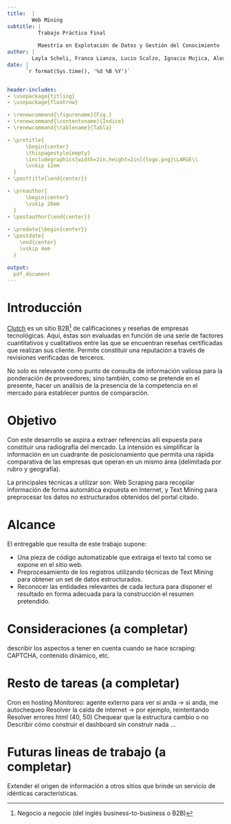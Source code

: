 ```yaml
---
title:  | 
        Web Mining
subtitle: |
          Trabajo Práctico Final
      
          Maestría en Explotación de Datos y Gestión del Conocimiento
author: |
        Layla Scheli, Franco Lianza, Lucio Scalzo, Ignacio Mujica, Alexis Walker
date: |
      `r format(Sys.time(), '%d %B %Y')`


header-includes:
- \usepackage{titling}
- \usepackage{floatrow}

- \renewcommand{\figurename}{Fig.}
- \renewcommand{\contentsname}{Índice}
- \renewcommand{\tablename}{Tabla}

- \pretitle{
      \begin{center}
      \thispagestyle{empty}
      \includegraphics[width=2in,height=2in]{logo.png}\LARGE\\
      \vskip 12em
  }
- \posttitle{\end{center}}

- \preauthor{
      \begin{center}
      \vskip 26em
  }
- \postauthor{\end{center}}
  
- \predate{\begin{center}}
- \postdate{
    \end{center}
    \vskip 4em
  }

output: 
  pdf_document
---
```

\thispagestyle{empty}
\newpage

\thispagestyle{empty}
\newpage

\thispagestyle{empty}
\setcounter{tocdepth}{4}
\tableofcontents
\newpage

# Introducción

[Clutch](https://clutch.co/) es un sitio B2B[^1] de calificaciones y reseñas de empresas tecnológicas. Aquí, éstas son evaluadas en función de una serie de factores cuantitativos y cualitativos entre las que se encuentran reseñas certificadas que realizan sus cliente. Permite constituir una reputación a través de revisiones verificadas de terceros.

No solo es relevante como punto de consulta de información valiosa para la ponderación de proveedores; sino también, como se pretende en el presente, hacer un análisis de la presencia de la competencia en el mercado para establecer puntos de comparación.

[^1]: Negocio a negocio (del inglés business-to-business o B2B)

# Objetivo

Con este desarrollo se aspira a extraer referencias allí expuesta para constituir una radiografía del mercado. La intensión es simplificar la información en un cuadrante de posicionamiento que permita una rápida comparativa de las empresas que operan en un mismo área (delimitada por rubro y geografía).

La principales técnicas a utilizar son: Web Scraping para recopilar información de forma automática expuesta en Internet, y Text Mining para preprocesar los datos no estructurados obtenidos del portal citado.

# Alcance

El entregable que resulta de este trabajo supone:

- Una pieza de código automatizable que extraiga el texto tal como se expone en el sitio web.
- Preprocesamiento de los registros utilizando técnicas de Text Mining para obtener un set de datos estructurados.
- Reconocer las entidades relevantes de cada lectura para disponer el resultado en forma adecuada para la construcción el resumen pretendido. 

# Consideraciones (a completar)

describir los aspectos a tener en cuenta cuando se hace scraping: CAPTCHA, contenido dinámico, etc.

# Resto de tareas (a completar) 

Cron en hosting
Monitoreo: agente externo para ver si anda -> si anda, me autochequeo
Resolver la caida de internet -> por ejemplo, reintentando
Resolver errores html (40, 50)
Chequear que la estructura cambio o no
Describir cómo construir el dashboard sin construir nada
...

# Futuras lineas de trabajo (a completar)

Extender el origen de información a otros sitios que brinde un servicio de idénticas características.